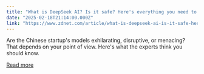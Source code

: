 ```yaml
---
title: "What is DeepSeek AI? Is it safe? Here's everything you need to know"
date: "2025-02-18T21:14:00.000Z"
link: "https://www.zdnet.com/article/what-is-deepseek-ai-is-it-safe-heres-everything-you-need-to-know/"
---
```


Are the Chinese startup's models exhilarating, disruptive, or menacing? That depends on your point of view. Here's what the experts think you should know.

[Read more](https://www.zdnet.com/article/what-is-deepseek-ai-is-it-safe-heres-everything-you-need-to-know/)
